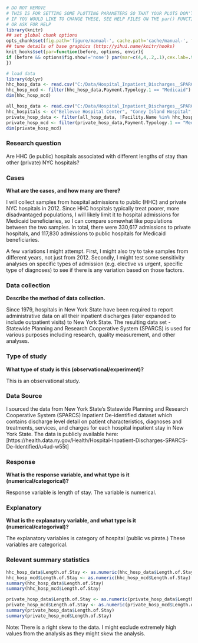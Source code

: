 ```{r include=FALSE, cache=FALSE}
# DO NOT REMOVE
# THIS IS FOR SETTING SOME PLOTTING PARAMETERS SO THAT YOUR PLOTS DON'T TAKE UP TOO MUCH SPACE
# IF YOU WOULD LIKE TO CHANGE THESE, SEE HELP FILES ON THE par() FUNCTION
# OR ASK FOR HELP
library(knitr)
## set global chunk options
opts_chunk$set(fig.path='figure/manual-', cache.path='cache/manual-', fig.align='center', fig.show='hold', par=TRUE)
## tune details of base graphics (http://yihui.name/knitr/hooks)
knit_hooks$set(par=function(before, options, envir){
if (before && options$fig.show!='none') par(mar=c(4,4,.2,.1),cex.lab=.95,cex.axis=.9,mgp=c(2,.7,0),tcl=-.3)
})
```

```{r message=FALSE}
# load data
library(dplyr)
hhc_hosp_data <- read.csv("C:/Data/Hospital_Inpatient_Discharges__SPARCS_De-Identified___2012-HHC.csv")
hhc_hosp_mcd <- filter(hhc_hosp_data,Payment.Typology.1 == "Medicaid")
dim(hhc_hosp_mcd)

all_hosp_data <- read.csv("C:/Data/Hospital_Inpatient_Discharges__SPARCS_De-Identified___2012-All_NYC.csv")
hhc_hospitals <- c("Bellevue Hospital Center", "Coney Island Hospital", "Elmhurst Hospital Center", "Harlem Hospital Center", "Jacobi Medical Center", "Kings County Hospital Center", "Lincoln Medical & Mental Health Center","Metropolitan Hospital Center","North Central Bronx Hospital","Queens Hospital Center","Woodhull Medical & Mental Health Center")
private_hosp_data <- filter(all_hosp_data, !Facility.Name %in% hhc_hospitals)
private_hosp_mcd <- filter(private_hosp_data,Payment.Typology.1 == "Medicaid")
dim(private_hosp_mcd)
```

### Research question 

Are HHC (ie public) hospitals associated with different lengths of stay than other (private) NYC hospitals? 

### Cases 

**What are the cases, and how many are there?**

I will collect samples from hospital admissions to public (HHC) and private NYC hospitals in 2012.  Since HHC hospitals typically treat poorer, more disadvantaged populations, I will likely limit it to hospital admissions for Medicaid beneficiaries, so I can compare somewhat like populations between the two samples. In total, there were 330,617 admissions to private hospitals, and 117,830 admissions to public hospitals for Medicaid beneficiaries.

A few variations I might attempt.  First, I might also try to take samples from different years, not just from 2012.  Secondly, I might test some sensitivity analyses on specific types of admission (e.g. elective vs urgent, specific type of diagnoses) to see if there is any variation based on those factors.

### Data collection 

**Describe the method of data collection.**

Since 1979, hospitals in New York State have been required to report administrative data on all their inpatient discharges (later expanded to include outpatient visits) to New York State. The resulting data set - Statewide Planning and Research Cooperative System (SPARCS) is used for various purposes including research, quality measurement, and other analyses. 

### Type of study 

**What type of study is this (observational/experiment)?**

This is an observational study.

### Data Source 

I sourced the data from New York State's Statewide Planning and Research Cooperative System (SPARCS) Inpatient De-identified dataset which contains discharge level detail on patient characteristics, diagnoses and treatments, services, and charges for each hospital inpatient stay in New York State. The data is publicly available here: [https://health.data.ny.gov/Health/Hospital-Inpatient-Discharges-SPARCS-De-Identified/u4ud-w55t]

### Response 

**What is the response variable, and what type is it (numerical/categorical)?**

Response variable is length of stay. The variable is numerical.

### Explanatory 

**What is the explanatory variable, and what type is it (numerical/categorival)?**

The explanatory variables is category of hospital (public vs pirate.)  These variables are categorical.

### Relevant summary statistics 

```{r}
hhc_hosp_data$Length.of.Stay <- as.numeric(hhc_hosp_data$Length.of.Stay)
hhc_hosp_mcd$Length.of.Stay <- as.numeric(hhc_hosp_mcd$Length.of.Stay)
summary(hhc_hosp_data$Length.of.Stay)
summary(hhc_hosp_mcd$Length.of.Stay)

private_hosp_data$Length.of.Stay <- as.numeric(private_hosp_data$Length.of.Stay)
private_hosp_mcd$Length.of.Stay <- as.numeric(private_hosp_mcd$Length.of.Stay)
summary(private_hosp_data$Length.of.Stay)
summary(private_hosp_mcd$Length.of.Stay)
```

Note: There is a right skew to the data. I might exclude extremely high values from the analysis as they might skew the analysis.
